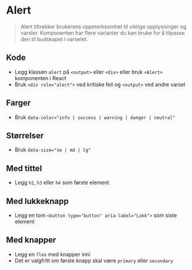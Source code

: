 
<Meta of={stories} />

# Alert
> Alert tiltrekker brukerens oppmerksomhet til viktige opplysninger og varsler. Komponenten har flere varianter du kan bruke for å tilpasse den til budskapet i varselet.

## Kode
- Legg klassen `alert` på `<output>` eller `<div>` eller bruk `<Alert>` komponenten i React
- Bruk `<div role="alert">` ved kritiske feil og `<output>` ved andre varsel
<Canvas of={stories.Default} />

## Farger
- Bruk `data-color="info | success | warning | danger | neutral"`
<Canvas of={stories.Colors} />

## Størrelser
- Bruk `data-size="sm | md | lg"`
<Canvas of={stories.Sizes} />

## Med tittel
- Legg `h2`, `h3` eller `h4` som første element
<Canvas of={stories.WithTitle} />

## Med lukkeknapp
- Legg en tom `<button type="button" aria-label="Lukk">` som siste element
<Canvas of={stories.WithClose} />

## Med knapper
- Legg en `flex` med knapper inni
- Det er valgfritt om første knapp skal være `primary` eller `secondary`
<Canvas of={stories.WithButtons} />

<CssVariables component="alert" />